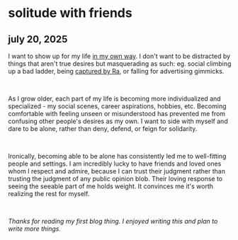<h1>solitude with friends</h1>
<h2>july 20, 2025</h2>


I want to show up for my life <a href="https://contraptions.venkateshrao.com/p/life-spirit-distillation" 
target="_blank">in my own way</a>. I don't want to
be distracted by things that aren't true desires but masquerading as such: eg. social climbing up a bad ladder,
being <a href="https://srconstantin.github.io/2016/10/20/ra.html" target="_blank">captured by Ra</a>,
or falling for advertising gimmicks.

<br />

As I grow older, each part of my life is becoming more individualized and specialized - my social scenes, career aspirations, hobbies, etc.
Becoming comfortable with feeling unseen or misunderstood has prevented me from confusing other people's desires as my own.
I want to side with myself and dare to be alone, rather than deny, defend,
or feign for solidarity.

<br />

Ironically, becoming able to be alone has consistently led me to well-fitting people and settings. 
I am incredibly lucky to have friends and loved ones whom I respect and admire, because I can trust their judgment rather than trusting the judgment of any public opinion blob. 
Their loving response to seeing the seeable part of me holds weight. It convinces me it's worth realizing the rest for myself.

<br />

<p className="font-[lora] text-[13px] mt-12"><i>Thanks for reading my first blog thing. I enjoyed writing this and plan to write more things.</i></p>